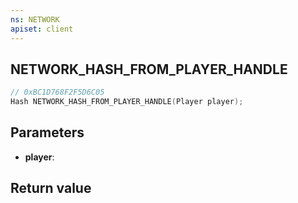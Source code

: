```yaml
---
ns: NETWORK
apiset: client
---
```

## NETWORK_HASH_FROM_PLAYER_HANDLE

```c
// 0xBC1D768F2F5D6C05
Hash NETWORK_HASH_FROM_PLAYER_HANDLE(Player player);
```


## Parameters
* **player**:

## Return value